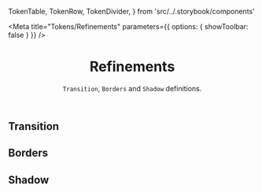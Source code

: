 
  TokenTable,
  TokenRow,
  TokenDivider,
} from 'src/../.storybook/components'

<Meta
  title="Tokens/Refinements"
  parameters={{ options: { showToolbar: false } }}
/>

<header>

# Refinements

`Transition`, `Borders` and `Shadow` definitions.

</header>

## Transition

<TokenTable title="Global Token" description="Value">
  <TokenRow token="--fs-transition-timing" value=".2s" />
  <TokenRow token="--fs-transition-property" value="all" />
  <TokenRow token="--fs-transition-function" value="ease-in-out" />
</TokenTable>

## Borders

<TokenTable title="Global Token" description="Value">
  <TokenRow token="--fs-border-radius-small" value=".125rem" />
  <TokenRow token="--fs-border-radius" value=".125rem" />
  <TokenRow token="--fs-border-radius-medium" value=".5rem" />
  <TokenRow token="--fs-border-radius-pill" value="100px" />
  <TokenRow token="--fs-border-radius-circle" value="100%" />
  <TokenDivider />
  <TokenRow token="--fs-border-width" value="1px" />
  <TokenRow token="--fs-border-width-thick" value="2px" />
  <TokenRow token="--fs-border-width-thickest" value="3px" />
  <TokenDivider />
  <TokenRow
    token="--fs-border-color"
    value="var(--fs-color-neutral-4)"
    isColor
  />
  <TokenRow
    token="--fs-border-color-hover"
    value="var(--fs-color-main-3)"
    isColor
  />
  <TokenRow
    token="--fs-border-color-active"
    value="var(--fs-color-main-2)"
    isColor
  />
  <TokenRow
    token="--fs-border-color-disabled"
    value="var(--fs-color-neutral-6)"
    isColor
  />
  <TokenDivider />
  <TokenRow
    token="--fs-border-color-light"
    value="var(--fs-color-neutral-2)"
    isColor
  />
  <TokenRow
    token="--fs-border-color-light-hover"
    value="var(--fs-color-neutral-3)"
    isColor
  />
  <TokenRow
    token="--fs-border-color-light-active"
    value="var(--fs-color-neutral-3)"
    isColor
  />
  <TokenRow
    token="--fs-border-color-light-disabled"
    value="var(--fs-color-neutral-5)"
    isColor
  />
</TokenTable>

## Shadow

<TokenTable>
  <TokenRow token="--fs-shadow" value="none" />
  <TokenRow token="--fs-shadow-darker" value="0 0 10px rgb(0 0 0 / 20%)" />
  <TokenRow
    token="--fs-shadow-hover"
    value="0 0 0 1px var(--fs-color-main-4)"
  />
</TokenTable>
